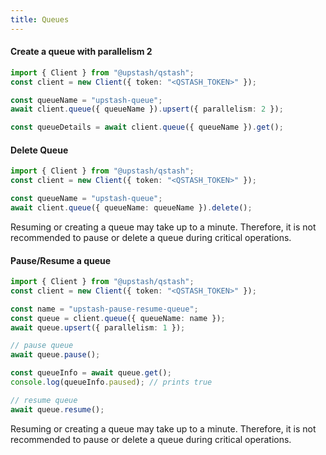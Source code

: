 ```yaml
---
title: Queues
---
```


#### Create a queue with parallelism 2

```typescript
import { Client } from "@upstash/qstash";
const client = new Client({ token: "<QSTASH_TOKEN>" });

const queueName = "upstash-queue";
await client.queue({ queueName }).upsert({ parallelism: 2 });

const queueDetails = await client.queue({ queueName }).get();
```

#### Delete Queue

```typescript
import { Client } from "@upstash/qstash";
const client = new Client({ token: "<QSTASH_TOKEN>" });

const queueName = "upstash-queue";
await client.queue({ queueName: queueName }).delete();
```

<Warning>
Resuming or creating a queue may take up to a minute. 
Therefore, it is not recommended to pause or delete a queue during critical operations.
</Warning>

#### Pause/Resume a queue

```typescript
import { Client } from "@upstash/qstash";
const client = new Client({ token: "<QSTASH_TOKEN>" });

const name = "upstash-pause-resume-queue";
const queue = client.queue({ queueName: name });
await queue.upsert({ parallelism: 1 });

// pause queue
await queue.pause();

const queueInfo = await queue.get();
console.log(queueInfo.paused); // prints true

// resume queue
await queue.resume();
```

<Warning>
Resuming or creating a queue may take up to a minute. 
Therefore, it is not recommended to pause or delete a queue during critical operations.
</Warning>
